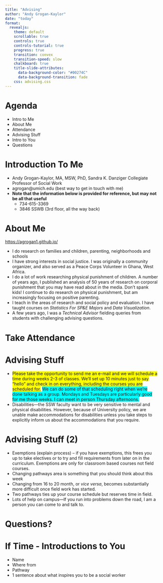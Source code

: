 ```yaml
---
title: "Advising"
author: "Andy Grogan-Kaylor"
date: "today"
format:
  revealjs: 
    theme: default
    scrollable: true
    controls: true
    controls-tutorial: true
    progress: true
    transition: convex
    transition-speed: slow
    chalkboard: true
    title-slide-attributes:
      data-background-color: "#00274C"
      data-background-transition: fade
    css: advising.css
---
```


# Agenda

* Intro to Me
* About Me
* Attendance
* Advising Stuff
* Intro to You
* Questions

# Introduction To Me

* Andy Grogan-Kaylor, MA, MSW, PhD, Sandra K. Danziger Collegiate Professor of Social Work
* agrogan@umich.edu (best way to get in touch with me)
* **Note that the information below is provided for reference, but may not be all that useful**
    + 734-615-3369
    + 3846 SSWB (3rd floor, all the way back)

# About Me {.smaller}

[https://agrogan1.github.io/](https://agrogan1.github.io/)

* I do research on families and children, parenting, neighborhoods and schools
* I have strong interests in social justice.  I was originally a community organizer, and also served as a Peace Corps Volunteer in Ghana, West Africa.
* I do a lot of work researching physical punishment of children. A number of years ago, I published an analysis of 50 years of research on corporal punishment that you may have read about in the media.  Don’t spank kids! I continue to do research on physical punishment, but am increasingly focusing on positive parenting.
* I teach in the areas of research and social policy and evaluation.
I have taught courses on *Statistics For SP&E Majors* and *Data Visualization*. 
* A few years ago, I was a *Technical Advisor* fielding queries from students with challenging advising questions.

# Take Attendance

# Advising Stuff {.smaller}

* <span style="background-color: #FFFF00">Please take the opportunity to send me an e-mail and we will schedule a time during weeks 2-3 of classes.  We’ll set up 10 minutes just to say “hello” and check in on everything, including the courses you are scheduled for.</span> <span style="background-color: #00FFFF">We can do some of that scheduling right when we’re done talking as a group.  Mondays and Tuesdays are particularly good for me those weeks. I can meet in person Thursday afternoons.</span>
* Disabilities—the SSW faculty want to be very sensitive to mental and physical disabilities.  However, because of University policy, we are unable make accommodations for disabilities unless you take steps to explicitly inform us about the accommodations that you require.

# Advising Stuff (2) {.smaller}

* Exemptions (explain process) – if you have exemptions, this frees you up to take electives or to try and fill requirements from later on in the curriculum.  Exemptions are only for classroom based courses not field courses.
* Changing pathways area is something that you should think about this week
* Changing from 16 to 20 month, or *vice versa*, becomes substantially more difficult once field work has started.
* Two pathways ties up your course schedule but reserves time in field.
* Lots of help on campus—If you run into problems down the road, I am a person you can come to and talk to.

# Questions?

# If Time - Introductions to You

* Name
* Where from
* Pathway
* 1 sentence about what inspires you to be a social worker



